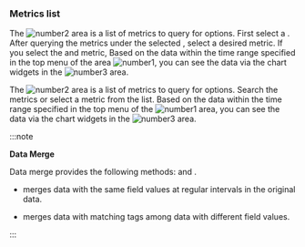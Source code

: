 ### Metrics list

<Xclude product='postgresql,mysql'>

The ![number2](/img/number-02.png) area is a list of metrics to query for options. First select a <Cmdname sid="category" className="uitext" />. After querying the metrics under the selected <Cmdname sid="category" className="uitext" />, select a desired metric. If you select the <Cmdname sid="category" className="uitext" /> and metric, Based on the data within the time range specified in the top menu of the area ![number1](/img/number-01.png), you can see the data via the chart widgets in the ![number3](/img/number-03.png) area.

</Xclude>

<InDoc product='postgresql,mysql'>

The ![number2](/img/number-02.png) area is a list of metrics to query for options. Search the metrics or select a metric from the list. Based on the data within the time range specified in the top menu of the ![number1](/img/number-01.png) area, you can see the data via the chart widgets in the ![number3](/img/number-03.png) area.

</InDoc>

:::note 

**Data Merge**

Data merge provides the following methods: <Cmdname sid="object_merge" className="uitext" /> and <Cmdname sid="time_merge" className="uitext" />. 

- <Cmdname sid="time_merge" className="uitext" /> merges data with the same field values at regular intervals in the original data.

- <Cmdname sid="object_merge" className="uitext" /> merges data with matching tags among data with different field values.

:::
